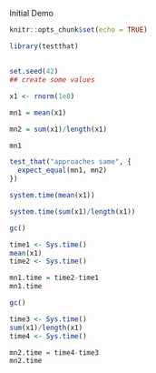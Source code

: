 Initial Demo

```{r setup, include=FALSE}
knitr::opts_chunk$set(echo = TRUE)

library(testthat)
```

## 


``` {r}

set.seed(42)
## create some values

x1 <- rnorm(1e8)

mn1 = mean(x1)

mn2 = sum(x1)/length(x1)

mn1

```

``` {r}
test_that("approaches same", {
  expect_equal(mn1, mn2)
})
```

``` {r}
system.time(mean(x1))

system.time(sum(x1)/length(x1))

```

``` {r}
gc()

time1 <- Sys.time()
mean(x1)
time2 <- Sys.time()

mn1.time = time2-time1
mn1.time
```


``` {r}
gc()

time3 <- Sys.time()
sum(x1)/length(x1)
time4 <- Sys.time()

mn2.time = time4-time3
mn2.time
```
